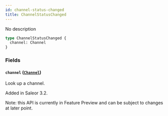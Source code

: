 ```yaml
---
id: channel-status-changed
title: ChannelStatusChanged
---
```



No description

```graphql
type ChannelStatusChanged {
  channel: Channel
}
```


### Fields

#### `channel` ([`Channel`](../../../developer/api-reference/objects/channel))

Look up a channel.

Added in Saleor 3.2.

Note: this API is currently in Feature Preview and can be subject to changes at later point.




